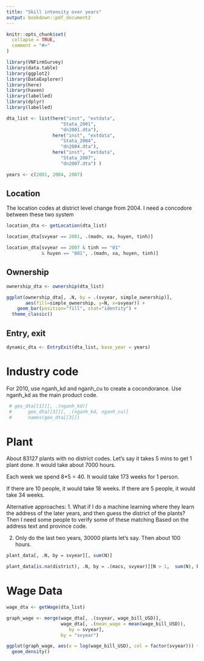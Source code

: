```yaml
---
title: "Skill intensity over years"
output: bookdown::pdf_document2 
---
```


```r
knitr::opts_chunk$set(
  collapse = TRUE,
  comment = "#>"
)
```

```r
library(VNFirmSurvey)
library(data.table)
library(ggplot2)
library(DataExplorer)
library(here)
library(haven)
library(labelled)
library(dplyr)
library(labelled)
```

```r

dta_list <- list(here("inst", "extdata", 
                    "Stata_2001", 
                    "dn2001.dta"), 
                 here("inst", "extdata", 
                    "Stata_2004", 
                    "dn2004.dta"),
                 here("inst", "extdata", 
                    "Stata_2007", 
                    "dn2007.dta") )

years <- c(2001, 2004, 2007)

```




## Location 

The location codes at district level change from 2004. I need a concodore between these two system 
```r

location_dta <- getLocation(dta_list)

location_dta[svyear == 2001, .(madn, xa, huyen, tinh)]

location_dta[svyear == 2007 & tinh == "01"
             & huyen == "001", .(madn, xa, huyen, tinh)]

```

## Ownership 
```r
ownership_dta <- ownership(dta_list)
```

```r
ggplot(ownership_dta[, .N, by = .(svyear, simple_ownership)],
       aes(fill=simple_ownership, y=N, x=svyear)) + 
    geom_bar(position="fill", stat="identity") + 
  theme_classic()

```


## Entry, exit 
```r
dynamic_dta <- EntryExit(dta_list, base_year = years)
```


# Industry code
For 2010, use nganh_kd and nganh_cu to create a cocondorance. 
Use nganh_kd as the main product code. 
```r

 # geo_dta[[1]][, .(nganh_kd)]
 #      geo_dta[[3]][, .(nganh_kd, nganh_cu)]
 #      names(geo_dta[[3]])
```




# Plant 

About 83127 plants with no district codes. Let's say it takes 5 mins to get 1 plant done. It would take about 7000 hours. 

Each week we spend 8*5 = 40. It would take 173 weeks for 1 person. 

If there are 10 people, it would take 18 weeks.
If there are 5 people, it would take 34 weeks.

Alternative approaches: 
1. What if I do a machine learning where they learn the address of the later years, and then guess the district of the plants? Then I need some people to verify some of these matching 
Based on the address text and province code. 

2. Only do the last two years, 30000 plants let's say. Then about 100 hours. 


```r
plant_data[, .N, by = svyear][, sum(N)]

plant_data[is.na(district), .N, by = .(macs, svyear)][N > 1,  sum(N), by = svyear]

```



# Wage Data

```r

wage_dta <- getWage(dta_list)
```


```r
graph_wage <- merge(wage_dta[, .(svyear, wage_bill_USD)],
                    wage_dta[, .(mean_wage = mean(wage_bill_USD)), 
                       by = svyear], 
                    by = "svyear")

ggplot(graph_wage, aes(x = log(wage_bill_USD), col = factor(svyear))) + 
  geom_density()



```
